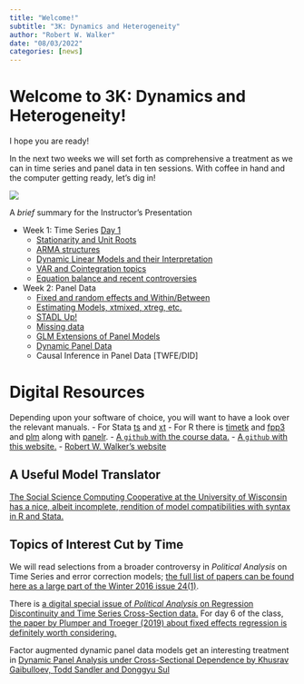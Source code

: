 ```yaml
---
title: "Welcome!"
subtitle: "3K: Dynamics and Heterogeneity"
author: "Robert W. Walker"
date: "08/03/2022"
categories: [news]
---
```


# Welcome to 3K: Dynamics and Heterogeneity!

I hope you are ready! 

In the next two weeks we will set forth as comprehensive a treatment as we can in time series and panel data in ten sessions.  With coffee in hand and the computer getting ready, let's dig in!

![](thumbnail.jpg)

A *brief* summary for the Instructor's Presentation

- Week 1: Time Series [Day 1](https://youtu.be/33ERJFeyEiQ)
  + [Stationarity and Unit Roots](https://youtu.be/-Ibi3SpCBHc)
  + [ARMA structures](https://youtu.be/-Ibi3SpCBHc)
  + [Dynamic Linear Models and their Interpretation](https://youtu.be/lxIdDXVmZqM)
  + [VAR and Cointegration topics](https://youtu.be/DqXBZDNT2Ig)
  + [Equation balance and recent controversies](https://youtu.be/aCe54k-7W-I)
- Week 2: Panel Data
  + [Fixed and random effects and Within/Between](https://youtu.be/QKVynJ37MtE)
  + [Estimating Models, xtmixed, xtreg, etc.](https://youtu.be/rjRllkaoG_c)
  + [STADL Up!](https://youtu.be/WK-e3rjAZrU)
  + [Missing data](https://youtu.be/WPiLqjCK1Ng)
  + [GLM Extensions of Panel Models](https://youtu.be/WPiLqjCK1Ng)
  + [Dynamic Panel Data](https://youtu.be/WK-e3rjAZrU)
  + Causal Inference in Panel Data [TWFE/DID]

# Digital Resources

Depending upon your software of choice, you will want to have a look over the relevant manuals.
- For Stata [ts](https://www.stata.com/manuals/ts.pdf) and [xt](https://www.stata.com/manuals/xt.pdf)
- For R there is [timetk](https://business-science.github.io/timetk/) and [fpp3](https://otexts.com/fpp3/) and [plm](https://cran.r-project.org/web/packages/plm/vignettes/A_plmPackage.html) along with [panelr](https://cran.r-project.org/web/packages/panelr/vignettes/wbm.html).
- [A `github` with the course data.](https://github.com/robertwwalker/Essex-Data)
- [A `github` with this website.](https://github.com/robertwwalker/ESSSSDA22-3K/)
- [Robert W. Walker's website](https://rww.science)

## A Useful Model Translator

[The Social Science Computing Cooperative at the University of Wisconsin has a nice, albeit incomplete, rendition of model compatibilities with syntax in R and Stata.](https://www.sscc.wisc.edu/sscc/pubs/Rmisc/panelmodels.html)


## Topics of Interest Cut by Time

We will read selections from a broader controversy in *Political Analysis*  on Time Series and error correction models; [the full list of papers can be found here as a large part of the Winter 2016 issue 24(1)](https://www.cambridge.org/core/journals/political-analysis/issue/BEBF2602B7601618A0EA1D40B9AC4DDE).  

There is [a digital special issue of *Political Analysis* on Regression Discontinuity and Time Series Cross-Section data.](https://www.cambridge.org/core/journals/political-analysis/special-collections/panel-data-analysis-and-regression-discontinuity)  For day 6 of the class, [the paper by Plumper and Troeger (2019) about fixed effects regression is definitely worth considering.](https://www.cambridge.org/core/journals/political-analysis/article/not-so-harmless-after-all-the-fixedeffects-model/5DD67D1D95F573B11EB189BA72338854)

Factor augmented dynamic panel data models get an interesting treatment in [Dynamic Panel Analysis under Cross-Sectional Dependence by Khusrav Gaibulloev, Todd Sandler and Donggyu Sul](https://www.cambridge.org/core/journals/political-analysis/article/dynamic-panel-analysis-under-crosssectional-dependence/88101DECF0F2804EF7E8AE2EEC53127F)